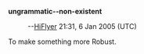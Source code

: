 '''{{rfd}} ungrammatic--non-existent'''
:--[[User:HiFlyer|HiFlyer]] 21:31, 6 Jan 2005 (UTC)


To make something more Robust.